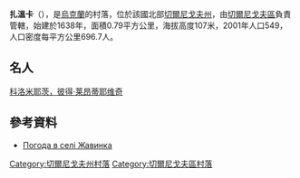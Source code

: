 {{coord|51|26|27|N|31|14|59|E|scale:100000|display=title}}



'''扎溫卡'''（{{lang-uk|Жавинка}}），是[[烏克蘭|烏克蘭]]的村落，位於該國北部[[切爾尼戈夫州|切爾尼戈夫州]]，由[[切爾尼戈夫區|切爾尼戈夫區]]負責管轄，始建於1638年，面積0.79平方公里，海拔高度107米，2001年人口549，人口密度每平方公里696.7人。

==名人==
[[科洛米耶茨，彼得·莱昂蒂耶维奇|科洛米耶茨，彼得·莱昂蒂耶维奇]]
==參考資料==
* [http://weather.in.ua/ua/chernigovskaja/7656 Погода в селі Жавинка] {{Wayback|url=http://weather.in.ua/ua/chernigovskaja/7656 |date=20111220114858 }}

[[Category:切爾尼戈夫州村落|Category:切爾尼戈夫州村落]]
[[Category:切爾尼戈夫區村落|Category:切爾尼戈夫區村落]]


{{Chernihiv-geo-stub}}